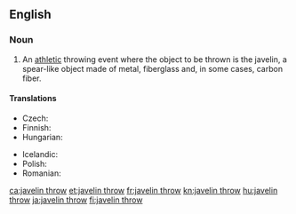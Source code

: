 ==English==
{{wikipedia}}

===Noun===
{{en-noun|-|head=[[javelin]] [[throw]]}}

# {{label|en|athletics}} An [[athletic]] throwing event where the object to be thrown is the javelin, a spear-like object made of metal, fiberglass and, in some cases, carbon fiber.

====Translations====
{{trans-top|athletic event where a javelin is thrown}}
* Czech: {{t|cs|hod oštěpem|m}}
* Finnish: {{t+|fi|keihäänheitto}}
* Hungarian: {{t+|hu|gerelyhajítás}}
{{trans-mid}}
* Icelandic: {{t|is|spjótkast|n}}
* Polish: {{t+|pl|rzut oszczepem|m}}
* Romanian: {{t|ro|aruncarea suliței|f}}
{{trans-bottom}}

[[ca:javelin throw]]
[[et:javelin throw]]
[[fr:javelin throw]]
[[kn:javelin throw]]
[[hu:javelin throw]]
[[ja:javelin throw]]
[[fi:javelin throw]]